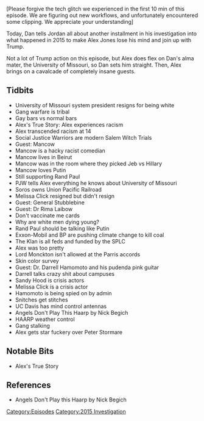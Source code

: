 {{Episode
    | title             = November 10-12, 2015
    | caption           = [https://knowledgefight.libsyn.com/knowledge-fight-november-10-12-2015 Listen to this episode on Libsyn]
    | episodeNumber     = 83
    | length            = 02:44:34
    | airDate           = September 18, 2017
    | coverageStartDate = November 10, 2015
    | coverageEndDate   = November 11, 2015
    | episodeType       = [[:Category:2015 Investigation|2015 Investigation]]
    | appearance        = [[Mancow]], [[Rand Paul]], [[George Soros]], [[Melissa Click]], [[General Stubblebine]], [[Rima Laibow]], [[Lord Monckton]], [[Darrell Hamamoto]], [[Nick Begich]], [[Peter Stormare]]
    | previousEpisode   = [[82: Oct. 27-Nov. 9, 2015]]
    | nextEpisode       = [[84: December 21, 2012]]
}}

{{Stub}}

[Please forgive the tech glitch we experienced in the first 10 min of this episode. We are figuring out new workflows, and unfortunately encountered some clipping. We appreciate your understanding]

Today, Dan tells Jordan all about another installment in his investigation into what happened in 2015 to make Alex Jones lose his mind and join up with Trump.

Not a lot of Trump action on this episode, but Alex does flex on Dan's alma mater, the University of Missouri, so Dan sets him straight. Then, Alex brings on a cavalcade of completely insane guests.

==Tidbits==

*University of Missouri system president resigns for being white
*Gang warfare is tribal
*Gay bars vs normal bars
*Alex's True Story: Alex experiences racism
*Alex transcended racism at 14
*Social Justice Warriors are modern Salem Witch Trials
*Guest: Mancow
*Mancow is a hacky racist comedian
*Mancow lives in Beirut
*Mancow was in the room where they picked Jeb vs Hillary
*Mancow loves Putin
*Still supporting Rand Paul
*PJW tells Alex everything he knows about University of Missouri
*Soros owns Union Pacific Railroad
*Melissa Click resigned but didn't resign
*Guest: General Stubblebine
*Guest: Dr Rima Laibow
*Don't vaccinate me cards
*Why are white men dying young?
*Rand Paul should be talking like Putin
*Exxon-Mobil and BP are pushing climate change to kill coal
*The Klan is all feds and funded by the SPLC
*Alex was too pretty
*Lord Monckton isn't allowed at the Parris accords
*Skin color survey
*Guest: Dr. Darrell Hamomoto and his pudenda pink guitar
*Darrell talks crazy shit about campuses
*Sandy Hood is crisis actors
*Melissa Click is a crisis actor
*Hamomoto is being spied on by admin
*Snitches get stitches
*UC Davis has mind control antennas
*Angels Don't Play This Haarp by Nick Begich
*HAARP weather control
*Gang stalking
*Alex gets star fuckery over Peter Stormare

==Notable Bits==

*Alex's True Story

==References==

*Angels Don't Play this Haarp by Nick Begich

[[Category:Episodes]]
[[Category:2015 Investigation]]
